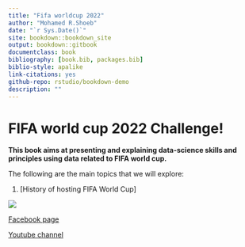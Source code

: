 ```yaml
---
title: "Fifa worldcup 2022"
author: "Mohamed R.Shoeb"
date: "`r Sys.Date()`"
site: bookdown::bookdown_site
output: bookdown::gitbook
documentclass: book
bibliography: [book.bib, packages.bib]
biblio-style: apalike
link-citations: yes
github-repo: rstudio/bookdown-demo
description: ""
---
```


# FIFA world cup 2022 Challenge!

**This book aims at presenting and explaining data-science skills and principles using data related to FIFA world cup.**

The following are the main topics that we will explore:

1.  [History of hosting FIFA World Cup]

![](design-f6b879de-c009-4457-9c57-7f2087765e99.png)

[Facebook page](https://www.facebook.com/profile.php?id=100087328541146)

[Youtube channel](https://www.youtube.com/@cairodatascienceclub2350/videos)
